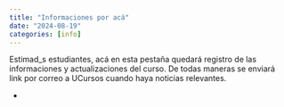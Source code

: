 ```yaml
---
title: "Informaciones por acá"
date: "2024-08-19"
categories: [info]
---
```


Estimad_s estudiantes, acá en esta pestaña quedará registro de las informaciones y actualizaciones del curso. De todas maneras se enviará link por correo a UCursos cuando haya noticias relevantes.


- 

